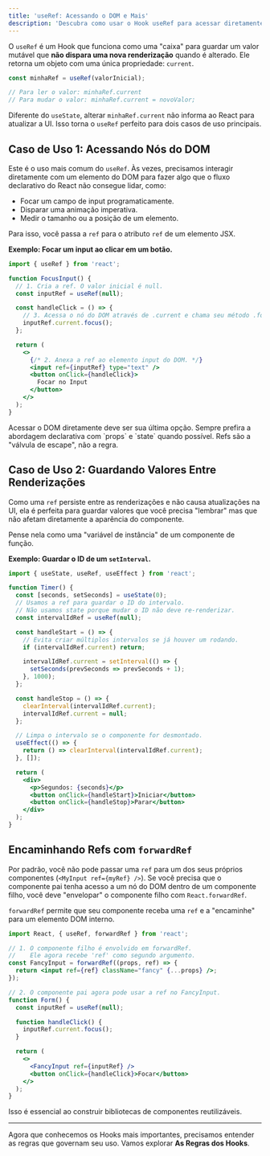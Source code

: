 ```yaml
---
title: 'useRef: Acessando o DOM e Mais'
description: 'Descubra como usar o Hook useRef para acessar diretamente nós do DOM e para manter valores mutáveis que não disparam re-renderizações.'
---
```



O `useRef` é um Hook que funciona como uma "caixa" para guardar um valor mutável que **não dispara uma nova renderização** quando é alterado. Ele retorna um objeto com uma única propriedade: `current`.

```jsx
const minhaRef = useRef(valorInicial);

// Para ler o valor: minhaRef.current
// Para mudar o valor: minhaRef.current = novoValor;
```

Diferente do `useState`, alterar `minhaRef.current` não informa ao React para atualizar a UI. Isso torna o `useRef` perfeito para dois casos de uso principais.

## Caso de Uso 1: Acessando Nós do DOM

Este é o uso mais comum do `useRef`. Às vezes, precisamos interagir diretamente com um elemento do DOM para fazer algo que o fluxo declarativo do React não consegue lidar, como:

-   Focar um campo de input programaticamente.
-   Disparar uma animação imperativa.
-   Medir o tamanho ou a posição de um elemento.

Para isso, você passa a `ref` para o atributo `ref` de um elemento JSX.

**Exemplo: Focar um input ao clicar em um botão.**

```jsx
import { useRef } from 'react';

function FocusInput() {
  // 1. Cria a ref. O valor inicial é null.
  const inputRef = useRef(null);

  const handleClick = () => {
    // 3. Acessa o nó do DOM através de .current e chama seu método .focus()
    inputRef.current.focus();
  };

  return (
    <>
      {/* 2. Anexa a ref ao elemento input do DOM. */}
      <input ref={inputRef} type="text" />
      <button onClick={handleClick}>
        Focar no Input
      </button>
    </>
  );
}
```
<Aside type="caution" title="Use com Cautela">
Acessar o DOM diretamente deve ser sua última opção. Sempre prefira a abordagem declarativa com `props` e `state` quando possível. Refs são a "válvula de escape", não a regra.
</Aside>

## Caso de Uso 2: Guardando Valores Entre Renderizações

Como uma `ref` persiste entre as renderizações e não causa atualizações na UI, ela é perfeita para guardar valores que você precisa "lembrar" mas que não afetam diretamente a aparência do componente.

Pense nela como uma "variável de instância" de um componente de função.

**Exemplo: Guardar o ID de um `setInterval`.**

```jsx
import { useState, useRef, useEffect } from 'react';

function Timer() {
  const [seconds, setSeconds] = useState(0);
  // Usamos a ref para guardar o ID do intervalo.
  // Não usamos state porque mudar o ID não deve re-renderizar.
  const intervalIdRef = useRef(null);

  const handleStart = () => {
    // Evita criar múltiplos intervalos se já houver um rodando.
    if (intervalIdRef.current) return;

    intervalIdRef.current = setInterval(() => {
      setSeconds(prevSeconds => prevSeconds + 1);
    }, 1000);
  };

  const handleStop = () => {
    clearInterval(intervalIdRef.current);
    intervalIdRef.current = null;
  };

  // Limpa o intervalo se o componente for desmontado.
  useEffect(() => {
    return () => clearInterval(intervalIdRef.current);
  }, []);

  return (
    <div>
      <p>Segundos: {seconds}</p>
      <button onClick={handleStart}>Iniciar</button>
      <button onClick={handleStop}>Parar</button>
    </div>
  );
}
```

## Encaminhando Refs com `forwardRef`

Por padrão, você não pode passar uma `ref` para um dos seus próprios componentes (`<MyInput ref={myRef} />`). Se você precisa que o componente pai tenha acesso a um nó do DOM dentro de um componente filho, você deve "envelopar" o componente filho com `React.forwardRef`.

`forwardRef` permite que seu componente receba uma `ref` e a "encaminhe" para um elemento DOM interno.

```jsx
import React, { useRef, forwardRef } from 'react';

// 1. O componente filho é envolvido em forwardRef.
//    Ele agora recebe 'ref' como segundo argumento.
const FancyInput = forwardRef((props, ref) => {
  return <input ref={ref} className="fancy" {...props} />;
});

// 2. O componente pai agora pode usar a ref no FancyInput.
function Form() {
  const inputRef = useRef(null);

  function handleClick() {
    inputRef.current.focus();
  }

  return (
    <>
      <FancyInput ref={inputRef} />
      <button onClick={handleClick}>Focar</button>
    </>
  );
}
```
Isso é essencial ao construir bibliotecas de componentes reutilizáveis.

---

Agora que conhecemos os Hooks mais importantes, precisamos entender as regras que governam seu uso. Vamos explorar **As Regras dos Hooks**.
